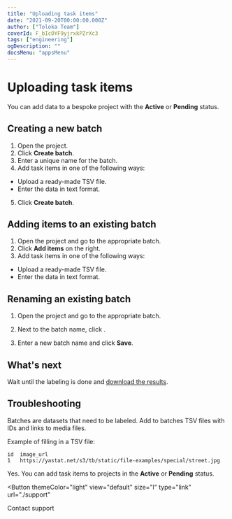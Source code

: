 ```yaml
---
title: "Uploading task items"
date: "2021-09-20T00:00:00.000Z"
author: ["Toloka Team"]
coverId: F_bIcOYF9yjrxkPZrXc3
tags: ["engineering"]
ogDescription: ""
docsMenu: "appsMenu"
---
```



# Uploading task items

You can add data to a bespoke project with the **Active** or **Pending** status.

## Creating a new batch

1. Open the project.
2. Click **Create batch**.
3. Enter a unique name for the batch.
4. Add task items in one of the following ways:

  - Upload a ready-made TSV file.
  - Enter the data in text format.

5. Click **Create batch**.

## Adding items to an existing batch

1. Open the project and go to the appropriate batch.
2. Click **Add items** on the right.
3. Add task items in one of the following ways:

  - Upload a ready-made TSV file.
  - Enter the data in text format.

## Renaming an existing batch

1. Open the project and go to the appropriate batch.

1. Next to the batch name, click <EditIcon />.

1. Enter a new batch name and click **Save**.

## What's next

Wait until the labeling is done and [download the results](./download-results).

## Troubleshooting

<Cut title="What should I add to a batch?">

Batches are datasets that need to be labeled. Add to batches TSV files with IDs and links to media files.

Example of filling in a TSV file:

```plaintext
id  image_url
1   https://yastat.net/s3/tb/static/file-examples/special/street.jpg
```

</Cut>

<Cut title="My project is being moderated. Can I add task items to it?">

Yes. You can add task items to projects in the **Active** or **Pending** status.

</Cut>

<Button
  themeColor="light"
  view="default"
  size="l"
  type="link"
  url="./support"
>
  Contact support
</Button>
